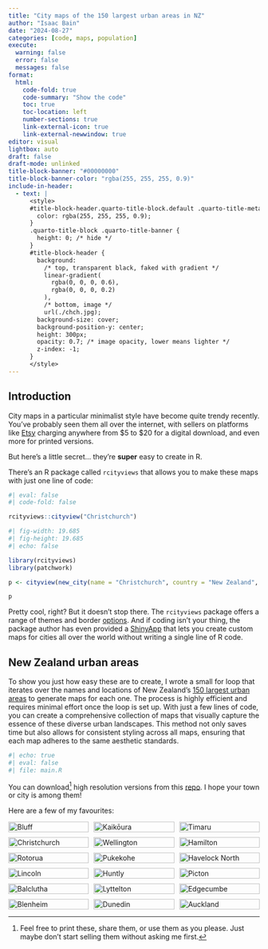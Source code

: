 ```yaml
---
title: "City maps of the 150 largest urban areas in NZ"
author: "Isaac Bain"
date: "2024-08-27"
categories: [code, maps, population]
execute:
  warning: false
  error: false
  messages: false
format: 
  html:
    code-fold: true
    code-summary: "Show the code"
    toc: true
    toc-location: left
    number-sections: true
    link-external-icon: true
    link-external-newwindow: true
editor: visual
lightbox: auto
draft: false
draft-mode: unlinked
title-block-banner: "#00000000"
title-block-banner-color: "rgba(255, 255, 255, 0.9)"
include-in-header:
  - text: |
      <style>
      #title-block-header.quarto-title-block.default .quarto-title-meta {
        color: rgba(255, 255, 255, 0.9);
      }
      .quarto-title-block .quarto-title-banner {
        height: 0; /* hide */
      }
      #title-block-header {
        background: 
          /* top, transparent black, faked with gradient */
          linear-gradient(
            rgba(0, 0, 0, 0.6),
            rgba(0, 0, 0, 0.2)
          ),
          /* bottom, image */ 
          url(./chch.jpg);
        background-size: cover;
        background-position-y: center;
        height: 300px;
        opacity: 0.7; /* image opacity, lower means lighter */
        z-index: -1;
      }
      </style>
---
```


## Introduction

City maps in a particular minimalist style have become quite trendy recently. You’ve probably seen them all over the internet, with sellers on platforms like [Etsy](https://www.etsy.com/nz/search?q=city%20map&ref=search_bar) charging anywhere from \$5 to \$20 for a digital download, and even more for printed versions.

But here’s a little secret… they’re **super** easy to create in R.

There’s an R package called `rcityviews` that allows you to make these maps with just one line of code:

```r
#| eval: false
#| code-fold: false

rcityviews::cityview("Christchurch")
```

```r
#| fig-width: 19.685
#| fig-height: 19.685
#| echo: false

library(rcityviews)
library(patchwork)

p <- cityview(new_city(name = "Christchurch", country = "New Zealand", lat = -43.53210, long = 172.6362))

p
```

Pretty cool, right? But it doesn’t stop there. The `rcityviews` package offers a range of themes and border [options](https://github.com/koenderks/rcityviews). And if coding isn’t your thing, the package author has even provided a [ShinyApp](https://koenderks.shinyapps.io/rcityviews/) that lets you create custom maps for cities all over the world without writing a single line of R code.

## New Zealand urban areas

To show you just how easy these are to create, I wrote a small for loop that iterates over the names and locations of New Zealand’s [150 largest urban areas](https://en.wikipedia.org/wiki/List_of_New_Zealand_urban_areas_by_population) to generate maps for each one. The process is highly efficient and requires minimal effort once the loop is set up. With just a few lines of code, you can create a comprehensive collection of maps that visually capture the essence of these diverse urban landscapes. This method not only saves time but also allows for consistent styling across all maps, ensuring that each map adheres to the same aesthetic standards.

```r
#| echo: true
#| eval: false 
#| file: main.R
```

You can download[^1] high resolution versions from this [repo](https://github.com/isaacbain/nz-city-maps/tree/main/maps).  I hope your town or city is among them!

[^1]: Feel free to print these, share them, or use them as you please. Just maybe don’t start selling them without asking me first.

Here are a few of my favourites:

:::{.column-page-inset}

```{=html}
<div style="display: grid; grid-template-columns: repeat(3, 1fr); gap: 10px;">
  <div><img src="thumbnails/Bluff.jpg" alt="Bluff" style="width: 100%;"></div>
  <div><img src="thumbnails/Kaikōura.jpg" alt="Kaikōura" style="width: 100%;"></div>
  <div><img src="thumbnails/Timaru.jpg" alt="Timaru" style="width: 100%;"></div>
  <div><img src="thumbnails/Christchurch.jpg" alt="Christchurch" style="width: 100%;"></div>
  <div><img src="thumbnails/Wellington.jpg" alt="Wellington" style="width: 100%;"></div>
  <div><img src="thumbnails/Hamilton.jpg" alt="Hamilton" style="width: 100%;"></div>
  <div><img src="thumbnails/Rotorua.jpg" alt="Rotorua" style="width: 100%;"></div>
  <div><img src="thumbnails/Pukekohe.jpg" alt="Pukekohe" style="width: 100%;"></div>
  <div><img src="thumbnails/Havelock North.jpg" alt="Havelock North" style="width: 100%;"></div>
  <div><img src="thumbnails/Lincoln.jpg" alt="Lincoln" style="width: 100%;"></div>
  <div><img src="thumbnails/Huntly.jpg" alt="Huntly" style="width: 100%;"></div>
  <div><img src="thumbnails/Picton.jpg" alt="Picton" style="width: 100%;"></div>
  <div><img src="thumbnails/Balclutha.jpg" alt="Balclutha" style="width: 100%;"></div>
  <div><img src="thumbnails/Lyttelton.jpg" alt="Lyttelton" style="width: 100%;"></div>
  <div><img src="thumbnails/Edgecumbe.jpg" alt="Edgecumbe" style="width: 100%;"></div>
  <div><img src="thumbnails/Blenheim.jpg" alt="Blenheim" style="width: 100%;"></div>
  <div><img src="thumbnails/Dunedin.jpg" alt="Dunedin" style="width: 100%;"></div>
  <div><img src="thumbnails/Auckland.jpg" alt="Auckland" style="width: 100%;"></div>
</div>
```

:::

